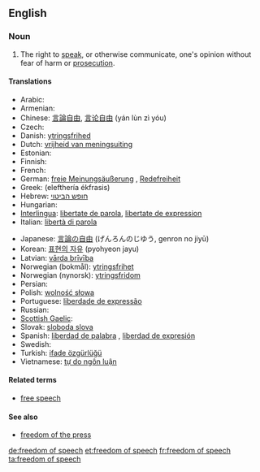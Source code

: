 ==English==
{{wikipedia}}
===Noun===
{{en-noun|sg=[[freedom]] of [[speech]]|-}}

# The right to [[speak]], or otherwise communicate, one's opinion without fear of harm or [[prosecution]].

====Translations====
{{trans-top|right to speak without fear of harm}}
* Arabic: {{Arab|[[حرية الرأي والتعبير]]}} {{f}}
* Armenian: {{t-|hy|խոսքի ազատություն|tr=xosk’i azatut’yun}}
* Chinese: [[言論自由]], [[言论自由]] (yán lùn zì yóu)
* Czech: {{t-|cs|svoboda slova|f}}
* Danish: [[ytringsfrihed]]
* Dutch: [[vrijheid van meningsuiting]] {{f}}
* Estonian: {{t-|et|sõnavabadus}}
* Finnish: {{t+|fi|sananvapaus}}
* French: {{t+|fr|liberté d'expression|f}}
* German: [[freie Meinungsäußerung]] {{f}}, [[Redefreiheit]] {{f}}
* Greek: {{t|el|ελευθερία έκφρασης|f}} (elefthería ékfrasis)
* Hebrew: [[חופש הביטוי]]
* Hungarian: {{t-|hu|szólásszabadság}}
* [[Interlingua]]: [[libertate de parola]], [[libertate de expression]]
* Italian: [[libertà di parola]] {{f}}
{{trans-mid}}
* Japanese: [[言論の自由]] (げんろんのじゆう, genron no jiyū) <!-- [[表現の自由]]?-->
* Korean: [[표현의 자유]] (pyohyeon jayu)
* Latvian: [[vārda brīvība]] {{f}}
* Norwegian (bokmål): [[ytringsfrihet]] {{f}}
* Norwegian (nynorsk): [[ytringsfridom]]
* Persian: {{t-|fa|آزادی بیان|tr=âzâdi-ye bayân|xs=Persian}}
* Polish: [[wolność słowa]] {{f}}
* Portuguese: [[liberdade de expressão]] {{f}}
* Russian: {{t-|ru|свобода слова|f|tr=svobóda slóva}}
* [[Scottish Gaelic]]: {{t-|gd|saorsa cainnte|f|xs=Scottish Gaelic}}
* Slovak: [[sloboda slova]] {{f}}
* Spanish: [[liberdad de palabra]] {{f}}, [[liberdad de expresión]] {{f}}
* Swedish: {{t+|sv|yttrandefrihet}}
* Turkish: [[ifade özgürlüğü]]
* Vietnamese: [[tự do ngôn luận]]
{{trans-bottom}}

====Related terms====
* [[free speech]]

====See also====
* [[freedom of the press]]

[[de:freedom of speech]]
[[et:freedom of speech]]
[[fr:freedom of speech]]
[[ta:freedom of speech]]
